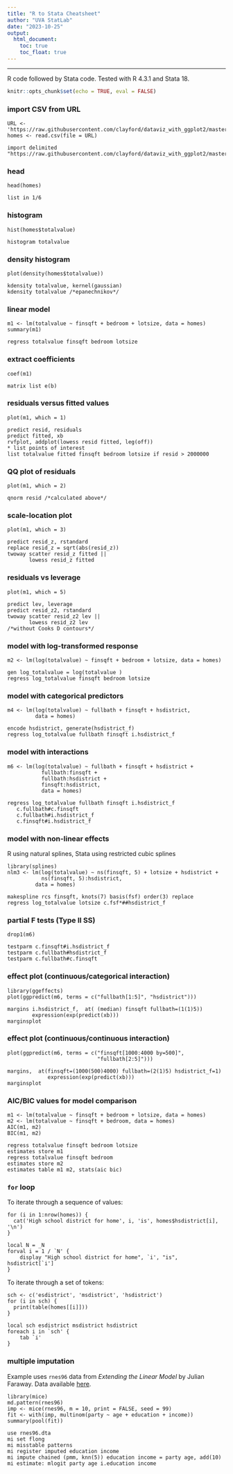 ```yaml
---
title: "R to Stata Cheatsheet"
author: "UVA StatLab"
date: "2023-10-25"
output:
  html_document:
    toc: true
    toc_float: true
---
```


------

R code followed by Stata code. Tested with R 4.3.1 and Stata 18.

```r
knitr::opts_chunk$set(echo = TRUE, eval = FALSE)
```

### import CSV from URL

```
URL <- 'https://raw.githubusercontent.com/clayford/dataviz_with_ggplot2/master/alb_homes.csv'
homes <- read.csv(file = URL)
```
```
import delimited "https://raw.githubusercontent.com/clayford/dataviz_with_ggplot2/master/alb_homes.csv"
```

### head

```
head(homes)
```
```
list in 1/6
```

### histogram

```
hist(homes$totalvalue)
```
```
histogram totalvalue
```


### density histogram

```
plot(density(homes$totalvalue))
```
```
kdensity totalvalue, kernel(gaussian)
kdensity totalvalue /*epanechnikov*/
```

### linear model

```
m1 <- lm(totalvalue ~ finsqft + bedroom + lotsize, data = homes)
summary(m1)
```
```
regress totalvalue finsqft bedroom lotsize
```

### extract coefficients

```
coef(m1)
```
```
matrix list e(b)
```

### residuals versus fitted values

```
plot(m1, which = 1)
```
```
predict resid, residuals
predict fitted, xb
rvfplot, addplot(lowess resid fitted, leg(off))
* list points of interest
list totalvalue fitted finsqft bedroom lotsize if resid > 2000000
```

### QQ plot of residuals

```
plot(m1, which = 2)
```
```
qnorm resid /*calculated above*/
```

### scale-location plot

```
plot(m1, which = 3)
```
```
predict resid_z, rstandard
replace resid_z = sqrt(abs(resid_z))
twoway scatter resid_z fitted || 
       lowess resid_z fitted 
```

### residuals vs leverage

```
plot(m1, which = 5)
```
```
predict lev, leverage
predict resid_z2, rstandard
twoway scatter resid_z2 lev || 
       lowess resid_z2 lev
/*without Cooks D contours*/
```

### model with log-transformed response

```
m2 <- lm(log(totalvalue) ~ finsqft + bedroom + lotsize, data = homes)
```
```
gen log_totalvalue = log(totalvalue )
regress log_totalvalue finsqft bedroom lotsize
```

### model with categorical predictors

```
m4 <- lm(log(totalvalue) ~ fullbath + finsqft + hsdistrict, 
         data = homes)
```
```
encode hsdistrict, generate(hsdistrict_f)
regress log_totalvalue fullbath finsqft i.hsdistrict_f
```

### model with interactions

```
m6 <- lm(log(totalvalue) ~ fullbath + finsqft + hsdistrict + 
           fullbath:finsqft + 
           fullbath:hsdistrict + 
           finsqft:hsdistrict, 
           data = homes)
```
```
regress log_totalvalue fullbath finsqft i.hsdistrict_f  
   c.fullbath#c.finsqft 
   c.fullbath#i.hsdistrict_f 
   c.finsqft#i.hsdistrict_f
```

### model with non-linear effects
R using natural splines, Stata using restricted cubic splines

```
library(splines)
nlm3 <- lm(log(totalvalue) ~ ns(finsqft, 5) + lotsize + hsdistrict +
           ns(finsqft, 5):hsdistrict, 
         data = homes)
```
```
makespline rcs finsqft, knots(7) basis(fsf) order(3) replace
regress log_totalvalue lotsize c.fsf*##hsdistrict_f
```

### partial F tests (Type II SS)

```
drop1(m6)
```
```
testparm c.finsqft#i.hsdistrict_f 
testparm c.fullbath#hsdistrict_f
testparm c.fullbath#c.finsqft
```

### effect plot (continuous/categorical interaction)

```
library(ggeffects)
plot(ggpredict(m6, terms = c("fullbath[1:5]", "hsdistrict")))
```
```
margins i.hsdistrict_f,  at( (median) finsqft fullbath=(1(1)5)) 
        expression(exp(predict(xb)))
marginsplot
```

### effect plot (continuous/continuous interaction)

```
plot(ggpredict(m6, terms = c("finsqft[1000:4000 by=500]", 
                             "fullbath[2:5]")))
```
```
margins,  at(finsqft=(1000(500)4000) fullbath=(2(1)5) hsdistrict_f=1)
             expression(exp(predict(xb)))
marginsplot
```

### AIC/BIC values for model comparison

```
m1 <- lm(totalvalue ~ finsqft + bedroom + lotsize, data = homes)
m2 <- lm(totalvalue ~ finsqft + bedroom, data = homes)
AIC(m1, m2)
BIC(m1, m2)
```
```
regress totalvalue finsqft bedroom lotsize
estimates store m1
regress totalvalue finsqft bedroom
estimates store m2
estimates table m1 m2, stats(aic bic)
```

### `for` loop

To iterate through a sequence of values:

```
for (i in 1:nrow(homes)) {
  cat('High school district for home', i, 'is', homes$hsdistrict[i], '\n')
}
```
```
local N = _N
forval i = 1 / `N' {
	display "High school district for home", `i', "is", hsdistrict[`i']
}
```

To iterate through a set of tokens:

```
sch <- c('esdistrict', 'msdistrict', 'hsdistrict')
for (i in sch) {
  print(table(homes[[i]]))
}
```
```
local sch esdistrict msdistrict hsdistrict
foreach i in `sch' {
	tab `i'
}
```

### multiple imputation

Example uses `rnes96` data from _Extending the Linear Model_ by Julian Faraway. Data available [here](https://gist.github.com/clayford/367f5c88a6185ad8f36f866f3f6d6d72).

```
library(mice)
md.pattern(rnes96)
imp <- mice(rnes96, m = 10, print = FALSE, seed = 99)
fit <- with(imp, multinom(party ~ age + education + income))
summary(pool(fit))
```
```
use rnes96.dta
mi set flong
mi misstable patterns
mi register imputed education income
mi impute chained (pmm, knn(5)) education income = party age, add(10)
mi estimate: mlogit party age i.education income
```